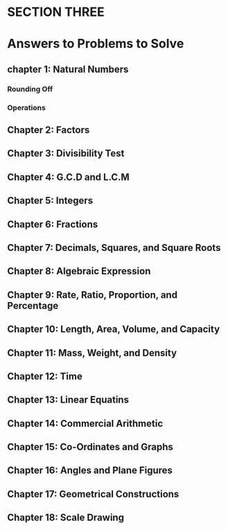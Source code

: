 #  SECTION THREE {.unnumbered}


# Answers to Problems to Solve

## chapter 1: Natural Numbers

\chapter{SECTION THREE}
\section{Answers to Problems to Solve}
\subsection*{Chapter 1: Natural numbers}
\begin{multicols}{3}
\begin{enumerate}
\item 
\begin{enumerate}
\item 210
\item 200
\end{enumerate}
\item 
\begin{enumerate}
\item 19,171,311
\item 100,000
\end{enumerate}
\item 7
\item 82
\item 480
\item 420
\item 331
\item 69
\item 45
\item 46
\end{enumerate}
\end{multicols}

\subsubsection*{1.1 Rounding off} 
\begin{multicols}{3}
\begin{enumerate}
\item 
\begin{enumerate}
\item 37,600,000
\item 320,000
\item 46.19
\end{enumerate}
\item 400,000
\item 149,680 (b)
\item 6.65
\item Grace (with 0.2)
\end{enumerate}
\end{multicols}

\subsubsection*{1.2 Operations}
\begin{multicols}{3}
\begin{enumerate}
\item 
\begin{enumerate}
\item Ksh. 1,374
\item Ksh. 50
\end{enumerate}
\item
\begin{enumerate}
\item 904 cabbages
\item Ksh. 13,560
\end{enumerate}
\item 
\begin{enumerate}
\item 46
\item 374 rem 1036
\end{enumerate}
\item 
\begin{enumerate}
\item 1,226 cartons 
\item 2,452 Kg
\item 11,034 Kg
\end{enumerate}
\item 
\begin{enumerate}
\item 2,250 Kg
\item 180 Kg
\end{enumerate}
\item 
\textbf{Solution}\\
No. of Passengers$=23$\\
At 1st stop: \\
$\Rightarrow$ 12 alighted\\
				$\Rightarrow$ 9 boarded\\
  The amount of money collected in the first stop $\Rightarrow 12 \times 50=Ksh. 600$\\At 2nd stop: \\
  6 of those in the 1st stop alighted ($9-6=3 remained$)\\ Money collected: $\Rightarrow 6\times (70-50)=Ksh. 120$\\ In the final destination:\\ $\Rightarrow$11 boarded from the beginning of the journey\\
  $\Rightarrow$ 3 boarded from the first stop\\
  $\Rightarrow$ 12 boarded from the second stop\\
  \begin{enumerate}
  \item No.Passengers alighted at final destination: \\$\Rightarrow (11+3+12)=26$\\
  \item Total passengers:\\
  $\Rightarrow (23+9+12)=44$
  \item Money collected in the trip:\\
  $1st\, stop=Ksh. 600$\\
  $2nd\, stop=Ksh. 120$\\
  Final destination:\\
  $\Rightarrow 11\times 85=Ksh. 935$\\
  $\Rightarrow 3\times (85-50)=Ksh. 105$\\
  $\Rightarrow 12\times(85-70)=Ksh. 180$\\
  $\therefore$ Money collected in the whole trip:\\ $\Rightarrow$ $(600+120+935+105+180)=Ksh. 1,940$
  
  \end{enumerate}
  \item 
  \begin{enumerate}
  \item 
  \begin{enumerate}
  \item Tens
  \item Tenth
  \item Ones
  \item Hundredth
  \end{enumerate}
  \item Thousands
  \end{enumerate}
\end{enumerate}
\end{multicols}
\subsection*{Chapter 2: Factors}
\begin{multicols}{3}
\begin{enumerate}
\item 
\begin{enumerate}
\item $11\times 13^2$
\item $3\times 5\times7$
\item $2^2\times3^2\times 5^2$
\item $2\times 5^2\times7$
\item $7^2\times11^2$
\item $2\times7^2\times11$
\item $11^2\times17$
\item $2\times3^2\times7\times11$
\item $11^2\times13$
\item $3\times331$
\end{enumerate}
\end{enumerate}
\end{multicols}
\subsection*{Chapter 3: Divisibility Test}
\begin{multicols}{3}
\begin{enumerate}
\item \begin{enumerate}
\item Yes
\item No
\item No
\item Yes
\item Yes
\end{enumerate}
\item 5172354 (iii)
\item \begin{enumerate}
\item \begin{enumerate}
\item 2
\item 1
\item 7
\item 3
\end{enumerate}
\item \begin{enumerate}
\item 4
\item 5
\end{enumerate}
\end{enumerate}
\item \begin{enumerate}[(i)]
\item Yes
\item Yes
\item No
\end{enumerate}
\end{enumerate}
\end{multicols}

\subsection*{Chapter 4: G.C.D and L.C.M}

\begin{multicols}{3}
\begin{enumerate}
\item 90, 180, and 450
\item 5 and 12
\item 24
\item 5:45 pm
\item \begin{enumerate}
\item 90
\item 24
\end{enumerate}
\item 21
\item 12:30 pm
\item 8:25 am
\item 275
\item 11
\item $17.64 m^2$
\item 46 pieces
\item 7
\item 1764
\item 1700 ml
\item $0.16 m^2$
\item n=1540
\item \begin{enumerate}
\item $48=2^4\times3$
\item $60=2^2\times 3\times5$

\end{enumerate}
\item $ 144 m^2$
\end{enumerate}
\end{multicols}
\subsection*{Chapter 5: Integers}
\begin{multicols}{3}
\begin{enumerate}
\item -2
\item Ksh. 8,280
\item -2
\item $\frac{19}{39}$
\item $4\frac{4}{19}$
\item \begin{enumerate}
\item -3
\item -5
\item 0
\end{enumerate}
\end{enumerate}
\end{multicols}

\subsection*{Chapter 6: Fractions}
\begin{multicols}{3}
\begin{enumerate}
\item Ksh. 200,000
\item Ksh. 240,000
\item Ksh. 22,500
\item ksh. 1,200
\item $\frac{4}{51}$
\item $3\frac{4}{5}$
\item 4
\item $400\%$
\item 2
\item $\frac{3}{5}$
\item $\frac{2}{135}$
\item \begin{enumerate}
\item 4
\item 2
\end{enumerate}
\item Ksh. 18,750
\item 420 students
\item \begin{enumerate}
\item Ksh. 48,000
\item Ksh. 12,000
\item Jane=Ksh. 4,000\\
Jepchonge=Ksh. 2,666.70\\
Chepkoech=Ksh. 1,333.30\\
\end{enumerate}
\end{enumerate}
\end{multicols}



\subsection*{Chapter 7: Decimals, Squares, and Square Roots}
\begin{multicols}{3}
\begin{enumerate}
\item 0.2334
\item $\frac{5}{8}$
\item 68.24
\item $\frac{5}{9}$
\item $2\frac{1}{11}$
\item $5\frac{9}{11}$
\item $\frac{3}{50}$
\item $\frac{41}{110}$
\item 1827.3
\item 0.6717
\item $\frac{1567}{2475}$
\item 0.04666
\item 0.001903
\item r=0.977 cm
\item $T=0.3079\pi sec$
\end{enumerate}
\end{multicols}

\subsection*{Chapter 8: Algebraic Expression}
\begin{multicols}{3}
\begin{enumerate}
\item 4
\item 3
\item 3.4 m
\item Ksh. 400
\item $\frac{1}{80}$
\item Albina=48 years\\
Son=18 years\\
\item 4
\item \begin{enumerate}
\item $\frac{29}{4}x+48$
\item 512
\end{enumerate}
\item Mother=64 years; \\Jane=16 years
\item 2(p-2q)(p+2q)
\item $\frac{2}{3}$
\item 125 coins
\item Osinya= 96 years\\ Son=32 years
\item 24 years
\item 5o years
\item 51 men
\item 36 women
\item Awiti=32 years \\Wafula=24 years\\Najala=12 years
\item 32 years
\item Beans=150 bags;\\ Peas=200 bags
\item \begin{enumerate}
\item 4
\item 3
\end{enumerate}
\item 4.36\%
\item \begin{enumerate}
\item \begin{enumerate}
\item $(x+9)$ years
\item $(4x+18)$ years
\item 7 years or \\2 years
\item 35 years or \\30 years
\item 46 years or \\26 years
\end{enumerate}
\end{enumerate}
\item \begin{enumerate}
\item \begin{enumerate}
\item $\frac{480,000}{x}$
\item $\frac{480,000}{x-4}$
\end{enumerate}
\item 8 Women
\item 2:3
\item 0.75 ha
\end{enumerate}

\end{enumerate}
\end{multicols}

\subsection*{Chapter 9: Rate, Ratio, Proportion, and Percentage}
\begin{multicols}{3}
\begin{enumerate}
\item 7:5
\item 4 days
\item 3:1
\item Ksh. 108
\item 15 hours 9 minutes
\item 5 days
\item 40 m
\item 108 mangoes
\item 24 days
\item 4 more days
\item 60
\item 18 women
\item 2:1
\item 2:3
\item \begin{enumerate}
\item $8.16\%$
\item $12.49\%$

\end{enumerate}
\item $11.11\%$
\item 3:7
\item Ksh. 690
\item 5 days
\item 21 days
\item 3:2
\item 27 men
\item 13 hours 20 minutes
\item 36 minutes
\item $324 \,cm^3$
\item $39.26\%$
\item \begin{enumerate}
\item 16 minutes 40 seconds \\or $16\frac{2}{3}$ minutes
\item 15 minutes
\end{enumerate}
\item $480 cm^3$

\item \begin{enumerate}
\item $58,520\: cm^3/s$
\item 6.2 m
\item 16 minutes 44 seconds

\end{enumerate}

\item \begin{enumerate}
\item
Fraction of work of potter C alone: $\frac{9}{40}$\\
Fraction of all potters working together: $\frac{3}{5}$\\
Fraction of work they did for 40 minutes: $\frac{3}{5}\times \frac{4\cancel{0}}{6\cancel{0}}=\frac{2}{5}$\\
Fraction of work undone: $\frac{5}{5}-\frac{2}{5}=\frac{3}{5}$\\
Fraction of work done by A and C in 20 min: \\$\Rightarrow \left(\frac{1}{a}+\frac{9}{40}\right)\frac{2\cancel{{0}}}{6\cancel{0}}=\left(\frac{1}{3a}+\frac{3}{40}\right)$\\
Time taken by potter A to complete the remaining work: $\frac{53}{30} $\\
$\therefore \left[\frac{3}{5}-\left(\frac{1}{3a}+\frac{3}{40}\right)\right]\div \frac{1}{a}=\frac{53}{30}$\\
$\Rightarrow \left(\frac{21}{40}-\frac{1}{3a}\right)\times a=\frac{53}{30}$\\
$\Rightarrow \frac{\cancel{40}}{\cancel{21}}\times \frac{\cancel{21}}{\cancel{40}}a=\frac{\cancel{21}}{1\cancel{0}}\times \frac{4\cancel{0}}{\cancel{21}}=4$\\ $\therefore A=4\: hours$ working alone.
\item 
$\left(\frac{9}{40}+\frac{1}{4}+\frac{1}{b}\right)=\frac{3}{5}$\\
$\Rightarrow \frac{1}{b}=\left(\frac{3}{5}-\frac{19}{40}\right)=\frac{1}{8}$\\
$\therefore B=8 \:hours$ working alone.\\
\item 
$\frac{9}{40}+\frac{1}{4}=\frac{19}{40}$\\ $\therefore$ A and C alone takes: $2\frac{2}{19}\:hours$ or 2hrs 6 min\\
\end{enumerate}
\item \begin{enumerate}
\item Ksh. 19.50
\item \begin{enumerate}
\item Ksh. 84.20
\item $22.02\%$

\end{enumerate}
\end{enumerate}
\item \begin{enumerate}
\item $x=40 \,litres$
\item $50\%$
\item 1:2
\end{enumerate}
\item \begin{enumerate}
\item $P=84 \, litres$\\
$Q=112\, litres$\\ $R=224 \, litres$\\
\item ksh. 142.30
\item $44.1\%$
\end{enumerate}
\item \begin{enumerate}
\item \begin{enumerate}
\item 2,500 cows
\item 3,100 cows
\item 3,720 cows
\end{enumerate}
\item \begin{enumerate}
\item 24\%
\item 48.8\%
\end{enumerate}
\end{enumerate}
\end{enumerate}
\end{multicols}

\subsection*{Chapter 10: Length, Area, Volume, and Capacity}
\begin{multicols}{3}
\begin{enumerate}
\item $\left(\frac{180x}{p}\right)cm$
\item $\left(\frac{9p}{\pi}\right)cm$
\item 56.0 m
\item 22 cm
\item 22.2 litres
\item 10 cm
\item \begin{enumerate}
\item $61, 288 cm^3$
\item 45.97 Kg
\end{enumerate}
\item 8.96 Kg
\item 5040 litres
\item $1,264 cm^2$
\item $QR=12\, cm$\\$PQ=8 \,cm$\\$PR=18 \,cm$
\item \begin{enumerate}
\item \begin{enumerate}
\item 16.23 cm
\item $539.46 cm^2$
\end{enumerate}
\item 5.99 cm
\item $450.86 cm^2$
\end{enumerate}
\end{enumerate}
\end{multicols}
\subsection*{Chapter 11: Mass, Weight, and Density}
\begin{multicols}{3}
\begin{enumerate}
\item $36.24\, cm$
\item $5 \,g/cm^3$
\item $1.5 \,m$
\item $945 \,Kg$
\item $7,529\,Kg/m^3$
\item 240 m
\item \begin{enumerate}
\item 29,508 $cm^3$
\item 28.03 Kg
\item 73.0 Kg
\end{enumerate}
\end{enumerate}
\end{multicols}

\subsection*{Chapter 12: Time}
\begin{multicols}{3}
\begin{enumerate}
\item 2:51 pm
\item 2:05 pm
\item 5:51 pm
\item 5 times
\item 60 km/h
\end{enumerate}
\end{multicols}

\subsection*{Chapter 13: Linear Equations}
\begin{multicols}{3}
\begin{enumerate}
\item $x=3$\\$y=-\frac{1}{3}$
\item $x=-1$ \\$y=2$
\item $x=0$ \\$y=2$
\item pen=Ksh. 15\\ Exercise book=Ksh. 20
\item Kiama=Ksh. 45,000
\item Plate=Ksh. 15\\Spoon=Ksh. 9
\item Socks=Ksh. 220\\ Trouser=Ksh. 355
\item 100 mangoes
\item \begin{enumerate}
\item $(9x+6)$ cows
\item 32 cows
\end{enumerate}
\item Cup=Ksh. 60\\Plate=Ksh. 36
\item Blade=Ksh. 6\\Pen=Ksh. 30
\item \begin{enumerate}
\item Pencil=Ksh. 3\\ Blade=Ksh. 9
\item 16 Pencils
\end{enumerate}
\item Ksh. 1,860
\end{enumerate}

\end{multicols}

\subsection*{Chapter 14: Commercial Arithmetic}
\begin{multicols}{3}
\begin{enumerate}
\item 2,093 Japanese Yens
\item 2,930 US dollars
\item 1,046 Us dollars
\item 17,030 South African Rands
\item Ksh. 345
\item Ksh. 370,354
\item \begin{enumerate}
\item 24\%
\item Ksh. 2,880
\end{enumerate}
\item 56.25\%
\item 38.89\%
\item ksh. 680,000
\item Ksh. 41,310
\item \begin{enumerate}
\item ksh. 300
\item Ksh. 200
\end{enumerate}
\item Paying through his account in UK by Ksh. 5,131,971
\item \begin{enumerate}
\item Ksh. 3,148,535
\item 112,710 South African Rands
\end{enumerate}
\item 6.18\%
\item Ksh 2500
\item Ksh 840
\item Ksh 16,200
\item Ksh 17,000
\item 8.5\%
\item \begin{enumerate}
\item Ksh. 4,500
\item Ksh. 100,500
\item Ksh. 18,736
\item Ksh. 1,642,105.30
\end{enumerate}
\item \begin{enumerate}
\item 215 Kg
\item \begin{enumerate}
\item 45.3\%
\item 50\%
\end{enumerate}
\end{enumerate}
\item \begin{enumerate}
\item Ksh 4,455
\item Ksh 1,400
\item Ksh 7,700
\end{enumerate}
\end{enumerate}
\end{multicols}


\clearpage
\subsection*{Chapter 15: Co-Ordinates and Graphs}
\begin{enumerate}
\item \begin{enumerate}
\item x=2; y=2
\item Q(0,2.5); P(0,-4)
\end{enumerate}
\item \begin{enumerate}
\item 
$y=\frac{8+2x}{3}$\\
\begin{tabular}{|l|c|c|c|c|c|c|c|r|}
\hline
x&-2&-1&0&1&2&3&4&5 \\
\hline
y&$\frac{4}{3}$&2&$\frac{8}{3}$&$\frac{10}{3}$&4&$\frac{14}{3}$&$\frac{16}{3}$&6\\
\hline

\end{tabular}\\
$y=5x-6$\\
\begin{tabular}{|l|c|c|c|c|c|c|c|r|}
\hline
x&-2&-1&0&1&2&3&4&5 \\
\hline
y&-16&-11&-6&-1&4&9&14&19\\
\hline
\end{tabular}
\begin{enumerate}[(c)]
\item The two graphs are straight lines
\end{enumerate}
\begin{enumerate}[(d)]
\item x=2; y=4
\end{enumerate}
\end{enumerate}
\end{enumerate}

\subsection*{Chapter 16: Angles and Plane Figures}
\begin{multicols}{3}
\begin{enumerate}
\item 5 sides
\item 6 sides
\item12 sides
\item \begin{enumerate}
\item 6 sides
\item 108 cm
\end{enumerate}
\item \begin{enumerate}
\item 12 sides
\item $150^0$
\end{enumerate}
\item 12 sides
\item 5 sides
\item n=10; Decagon
\item n=9; Octagon 
\item $\theta=141^0$
\end{enumerate}
\end{multicols}
\subsection*{Chapter 17: Geometrical Constructions}
\begin{enumerate}
\item \begin{enumerate}
\item 
\end{enumerate}
\graphicspath{{Images/}}
\begin{figure}[h!]
\centering
\includegraphics[width=9.5cm]{Q1}
\end{figure}
\begin{enumerate}[(b)]
\item $Area=11.375 \pm0.325\,cm^2$
\end{enumerate}
\clearpage
\item \begin{enumerate}
\item 
\end{enumerate}
\graphicspath{{Images/}}
\begin{figure}[ht!]
\centering
\includegraphics[width=9cm]{Q2}
\end{figure}
$AC=7.3\pm 0.1\,cm$
\item
\begin{enumerate}[(a)]
\item \end{enumerate}
\graphicspath{{Images/}}
\begin{figure}[h!]
\centering
\includegraphics[width=9cm]{Q3}
\end{figure}
\begin{enumerate}[(c)]
\item $PS=4.5\pm 0.1\,cm$\\
$Area=13.5 \pm0.3\,cm^2$
\end{enumerate}
\begin{enumerate}[(e)]
\item $RT=6.3 \pm 0.1\,cm$\\
$\angle TQR=38\pm1^0$
\end{enumerate}
\clearpage

\item \begin{enumerate}
\item \end{enumerate}
\graphicspath{{Images/}}
\begin{figure}[h!]
\centering
\includegraphics[width=9cm]{Q4}
\end{figure}
\begin{enumerate}[(b)]
\item $AB=4.4\pm0.1\,cm$
\end{enumerate}
\begin{enumerate}[(d)]
\item $AD=4.2 \pm0.1 \, cm$
\end{enumerate}
\begin{enumerate}[(f)]
\item $\angle ABC=56\pm1^0$
\end{enumerate}
\item 
\begin{enumerate}
\item 
\end{enumerate}
\graphicspath{{Images/}}
\begin{figure}[h!]
\centering
\includegraphics[width=9cm]{Q5}
\end{figure}
\begin{enumerate}[(b)]
\item $PQ=13.6\pm0.1 \,cm$
$\angle PQR=17\pm1^0$
\end{enumerate}
\begin{enumerate}[(e)]
\item $\angle QRT=132\pm 1^0$
\end{enumerate}
\clearpage
\item
\begin{enumerate}
\item 
\end{enumerate}
\graphicspath{{Images/}}
\begin{figure}[h!]
\centering
\includegraphics[width=9cm]{Q6}
\end{figure}
\begin{enumerate}[(b)]
\item $AB=6.3 \pm 0.1\, cm$
$AC=5.2 \pm 0.1\,cm$
\end{enumerate}
\begin{enumerate}[(d)]
\item 
$Radius=4.1 \pm0.1 \,cm$
\end{enumerate}
\item \begin{enumerate}
\item 
\end{enumerate}
\graphicspath{{Images/}}
\begin{figure}[h!]
\centering
\includegraphics[width=9cm]{Q7}
\end{figure}
\begin{enumerate}[(b)]
\item $AC=4.4\pm 0.1\,cm$
\end{enumerate}
\begin{enumerate}[(e)]
\item $Radius=3.6\pm 0.1\,cm$
\end{enumerate}
\end{enumerate}
\clearpage
\subsection{Scale Drawing}
\begin{enumerate}
\item 375 ha
\item \begin{enumerate}
\item 
\end{enumerate}
\graphicspath{{Images/}}
\begin{figure}[h!]
\centering
\includegraphics[width=9.5cm]{2Q}
\end{figure}
\begin{enumerate}[(b)]
\item $Height=23\pm1\,m$
\end{enumerate}
\begin{enumerate}[(c)]
\item $31.5\pm1\,m$
\end{enumerate}
\begin{enumerate}[(d)]
\item $39\pm1\,m$
\end{enumerate}
\item 
$PR=58\pm1\,m$; Compass bearing$=S80\pm1^0W$
\graphicspath{{Images/}}
\begin{figure}[h!]
\centering
\includegraphics[width=9.5cm]{3Q}
\end{figure}
\clearpage
\item \begin{enumerate}
\item 
\end{enumerate}
\graphicspath{{Images/}}
\begin{figure}[h!]
\centering
\includegraphics[width=6.8cm]{4Q}
\end{figure}
\begin{enumerate}[(b)]
\item 
\begin{enumerate}
\item $212\pm2\,Km$
\item $228\pm2\,Km$
\item $230\pm2\,Km$
\item $S41\pm1^0W$
\end{enumerate}
\end{enumerate}

\item \begin{enumerate}
\item 
\end{enumerate}
\graphicspath{{Images/}}
\begin{figure}[h!]
\centering
\includegraphics[width=7cm]{5Q}
\end{figure}
\begin{enumerate}[(b)]
\item $16.4\pm0.2\,km$; $056\pm1^0$
\end{enumerate}
\begin{enumerate}[(c)]
\item $24.4\pm0.2 \,km$; $S51\pm1^0W$
\end{enumerate}
\item \begin{enumerate}
\item 
\end{enumerate}
\graphicspath{{Images/}}
\begin{figure}[h!]
\centering
\includegraphics[width=8.5cm]{6Q}
\end{figure}
\begin{enumerate}[(b)]
\item \begin{enumerate}
\item $100\pm1\,Km$; $50\pm1^0$
\item $92\pm1\,Km$; $256\pm1^0$
\item Compass bearing$=N53\pm1^0W$
\end{enumerate}
\end{enumerate}
\item
\begin{enumerate}
\item
\end{enumerate}
 \graphicspath{{Images/}}
\begin{figure}[h!]
\centering
\includegraphics[width=8.5cm]{7Q}
\end{figure}

\begin{enumerate}[(b)]
\item \begin{enumerate}
\item $2625\pm15\,Km$
\item $268\pm1^0$
\end{enumerate}
\begin{enumerate}[(c)]
\item \begin{enumerate}[(i)]
\item $840\pm 15\,km$
\item $266\pm1^0$
\end{enumerate}
\end{enumerate}
\end{enumerate}
\item \begin{enumerate}
\item 
\end{enumerate}
\graphicspath{{Images/}}
\begin{figure}[h!]
\centering
\includegraphics[width=6cm]{8Q}
\end{figure}
\begin{enumerate}[(b)]
\item \begin{enumerate}[(i)]
\item $N34\pm1^0W$
\item $S42\pm1^0W$
\end{enumerate}
\begin{enumerate}[(c)]
\item \begin{enumerate}[(i)]
\item $600\pm10\,Km$
\item $690\pm10\,Km$
\end{enumerate}
\end{enumerate}
\begin{enumerate}[(d)]
\item \begin{enumerate}[(i)]
\item $310\pm1^0$
\item $269\pm1^0$
\end{enumerate}
\end{enumerate}
\end{enumerate}

\item \begin{enumerate}
\item 
\end{enumerate}
\graphicspath{{Images/}}
\begin{figure}[h!]
\centering
\includegraphics[width=6.5cm]{9Q}
\end{figure}
\begin{enumerate}[(c)]
\item \begin{enumerate}[(i)]
\item $430\pm5\,m$; $298\pm1^0$
\item $S35\pm1^0E$
\end{enumerate}
\end{enumerate}
\item \begin{enumerate}
\item 
\end{enumerate}
\graphicspath{{Images/}}
\begin{figure}[h!]
\centering
\includegraphics[width=6.5cm]{10Q}
\end{figure}
\begin{enumerate}[(b)]
\item \begin{enumerate}[(i)]
\item $64\pm1\,Km$; $186\pm1^0$
\item $63\pm1\,Km$
\item $112\pm1\,Km$; Compass bearing$=S55\pm1^0W$
\end{enumerate}
\end{enumerate}
\item \begin{enumerate}
\item 
\end{enumerate}
\graphicspath{{Images/}}
\begin{figure}[h!]
\centering
\includegraphics[width=4.5cm]{11Q}
\end{figure}
\begin{enumerate}[(b)]
\item $5hrs \,36\pm3\,min$
\item $171\pm1^0$
\item $287\pm1^0$
\end{enumerate}
\item \begin{enumerate}
\item 
\end{enumerate}
\graphicspath{{Images/}}
\begin{figure}[h!]
\centering
\includegraphics[width=5cm]{12Q}
\end{figure}
\begin{enumerate}[(b)]
\item \begin{enumerate}
\item $295\pm5Km$
\item Compass bearing of Y from W is $S9\pm1^0W$
\end{enumerate}
\begin{enumerate}[(c)]
\item $170\pm5Km$
\end{enumerate}
\end{enumerate}
\item \begin{enumerate}
\item 
\end{enumerate}
\graphicspath{{Images/}}
\begin{figure}[h!]
\centering
\includegraphics[width=6.5cm]{13Q}
\end{figure}
\begin{enumerate}[(i)]
\item $RP=138\pm1\,m$; Compass bearing of P from R is $S58\pm1^0W$
\item $RS=79\pm1\,m$
\item $PS=118\pm1\,m$; $093\pm1^0$
\end{enumerate}
\end{enumerate}

### Rounding Off



### Operations



## Chapter 2: Factors




## Chapter 3: Divisibility Test



## Chapter 4: G.C.D and L.C.M


## Chapter 5: Integers


## Chapter 6: Fractions



## Chapter 7: Decimals, Squares, and Square Roots



## Chapter 8: Algebraic Expression


## Chapter 9: Rate, Ratio, Proportion, and Percentage


## Chapter 10: Length, Area, Volume, and Capacity



## Chapter 11: Mass, Weight, and Density


## Chapter 12: Time


## Chapter 13: Linear Equatins


## Chapter 14: Commercial Arithmetic



## Chapter 15: Co-Ordinates and Graphs


## Chapter 16: Angles and Plane Figures



## Chapter 17: Geometrical Constructions


## Chapter 18: Scale Drawing


